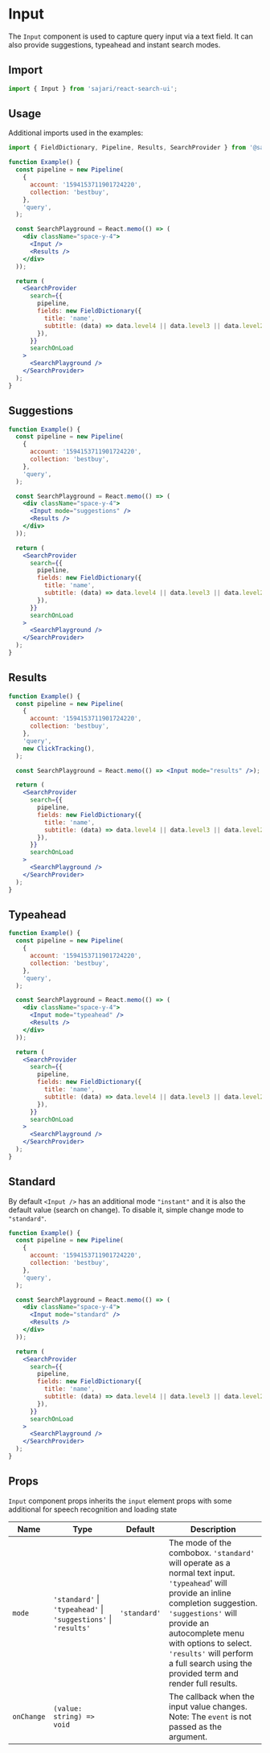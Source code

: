 
<SEO
  title="Input"
  description="Input component is a component that is used to get user input in a text field. It can also provide suggestions, typeahead and instant search modes."
/>

# Input

The `Input` component is used to capture query input via a text field. It can also provide suggestions, typeahead and instant search modes.

## Import

```js
import { Input } from 'sajari/react-search-ui';
```

## Usage

Additional imports used in the examples:

```js
import { FieldDictionary, Pipeline, Results, SearchProvider } from '@sajari/react-search-ui';
```

```jsx
function Example() {
  const pipeline = new Pipeline(
    {
      account: '1594153711901724220',
      collection: 'bestbuy',
    },
    'query',
  );

  const SearchPlayground = React.memo(() => (
    <div className="space-y-4">
      <Input />
      <Results />
    </div>
  ));

  return (
    <SearchProvider
      search={{
        pipeline,
        fields: new FieldDictionary({
          title: 'name',
          subtitle: (data) => data.level4 || data.level3 || data.level2 || data.level1 || data.brand,
        }),
      }}
      searchOnLoad
    >
      <SearchPlayground />
    </SearchProvider>
  );
}
```

## Suggestions

```jsx
function Example() {
  const pipeline = new Pipeline(
    {
      account: '1594153711901724220',
      collection: 'bestbuy',
    },
    'query',
  );

  const SearchPlayground = React.memo(() => (
    <div className="space-y-4">
      <Input mode="suggestions" />
      <Results />
    </div>
  ));

  return (
    <SearchProvider
      search={{
        pipeline,
        fields: new FieldDictionary({
          title: 'name',
          subtitle: (data) => data.level4 || data.level3 || data.level2 || data.level1 || data.brand,
        }),
      }}
      searchOnLoad
    >
      <SearchPlayground />
    </SearchProvider>
  );
}
```

## Results

```jsx
function Example() {
  const pipeline = new Pipeline(
    {
      account: '1594153711901724220',
      collection: 'bestbuy',
    },
    'query',
    new ClickTracking(),
  );

  const SearchPlayground = React.memo(() => <Input mode="results" />);

  return (
    <SearchProvider
      search={{
        pipeline,
        fields: new FieldDictionary({
          title: 'name',
          subtitle: (data) => data.level4 || data.level3 || data.level2 || data.level1 || data.brand,
        }),
      }}
      searchOnLoad
    >
      <SearchPlayground />
    </SearchProvider>
  );
}
```

## Typeahead

```jsx
function Example() {
  const pipeline = new Pipeline(
    {
      account: '1594153711901724220',
      collection: 'bestbuy',
    },
    'query',
  );

  const SearchPlayground = React.memo(() => (
    <div className="space-y-4">
      <Input mode="typeahead" />
      <Results />
    </div>
  ));

  return (
    <SearchProvider
      search={{
        pipeline,
        fields: new FieldDictionary({
          title: 'name',
          subtitle: (data) => data.level4 || data.level3 || data.level2 || data.level1 || data.brand,
        }),
      }}
      searchOnLoad
    >
      <SearchPlayground />
    </SearchProvider>
  );
}
```

## Standard

By default `<Input />` has an additional mode `"instant"` and it is also the default value (search on change). To disable it, simple change mode to `"standard"`.

```jsx
function Example() {
  const pipeline = new Pipeline(
    {
      account: '1594153711901724220',
      collection: 'bestbuy',
    },
    'query',
  );

  const SearchPlayground = React.memo(() => (
    <div className="space-y-4">
      <Input mode="standard" />
      <Results />
    </div>
  ));

  return (
    <SearchProvider
      search={{
        pipeline,
        fields: new FieldDictionary({
          title: 'name',
          subtitle: (data) => data.level4 || data.level3 || data.level2 || data.level1 || data.brand,
        }),
      }}
      searchOnLoad
    >
      <SearchPlayground />
    </SearchProvider>
  );
}
```

## Props

`Input` component props inherits the `input` element props with some additional for speech recognition and loading state

| Name       | Type                                                            | Default      | Description                                                                                                                                                                                                                                                                                               |
| ---------- | --------------------------------------------------------------- | ------------ | --------------------------------------------------------------------------------------------------------------------------------------------------------------------------------------------------------------------------------------------------------------------------------------------------------- |
| `mode`     | `'standard'` \| `'typeahead'` \| `'suggestions'` \| `'results'` | `'standard'` | The mode of the combobox. `'standard'` will operate as a normal text input. `'typeahead`' will provide an inline completion suggestion. `'suggestions'` will provide an autocomplete menu with options to select. `'results'` will perform a full search using the provided term and render full results. |
| `onChange` | `(value: string) => void`                                       |              | The callback when the input value changes. Note: The `event` is not passed as the argument.                                                                                                                                                                                                               |
